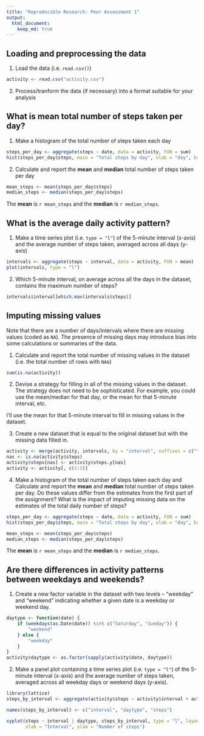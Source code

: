 ```yaml
---
title: "Reproducible Research: Peer Assessment 1"
output: 
  html_document:
    keep_md: true
---
```



## Loading and preprocessing the data
1. Load the data (i.e. `read.csv()`)
```r
activity <- read.csv("activity.csv")
```

2. Process/tranform the data (if necessary) into a format suitable for your analysis


## What is mean total number of steps taken per day?
1. Make a histogram of the total number of steps taken each day
```r
steps_per_day <- aggregate(steps ~ date, data = activity, FUN = sum)
hist(steps_per_day$steps, main = "Total steps by day", xlab = "day", breaks = nrow(steps_per_day), col = "red")
```

2. Calculate and report the **mean** and **median** total number of steps taken per day
```r
mean_steps <- mean(steps_per_day$steps)
median_steps <- median(steps_per_day$steps)
```

The **mean** is `r mean_steps` and the **median** is `r median_steps`.

## What is the average daily activity pattern?

1. Make a time series plot (i.e. `type = "l"`) of the 5-minute interval (x-axis) and the average number of steps taken, averaged across all days (y-axis)
```r
intervals <- aggregate(steps ~ interval, data = activity, FUN = mean)
plot(intervals, type = "l")
```

2. Which 5-minute interval, on average across all the days in the dataset, contains the maximum number of steps?
```r
intervals$interval[which.max(intervals$steps)]
```

## Imputing missing values

Note that there are a number of days/intervals where there are missing
values (coded as `NA`). The presence of missing days may introduce
bias into some calculations or summaries of the data.

1. Calculate and report the total number of missing values in the dataset (i.e. the total number of rows with `NA`s)
```r
sum(is.na(activity))
```

2. Devise a strategy for filling in all of the missing values in the dataset. The strategy does not need to be sophisticated. For example, you could use the mean/median for that day, or the mean for that 5-minute interval, etc.

I'll use the mean for that 5-minute interval to fill in missing values in the dataset.

3. Create a new dataset that is equal to the original dataset but with the missing data filled in.

```r
activity <- merge(activity, intervals, by = "interval", suffixes = c("", ".y"))
nas <- is.na(activity$steps)
activity$steps[nas] <- activity$steps.y[nas]
activity <- activity[, c(1:3)]
```

4. Make a histogram of the total number of steps taken each day and Calculate and report the **mean** and **median** total number of steps taken per day. Do these values differ from the estimates from the first part of the assignment? What is the impact of imputing missing data on the estimates of the total daily number of steps?

```r
steps_per_day <- aggregate(steps ~ date, data = activity, FUN = sum)
hist(steps_per_day$steps, main = "Total steps by day", xlab = "day", breaks = nrow(steps_per_day), col = "red")
```

```r
mean_steps <- mean(steps_per_day$steps)
median_steps <- median(steps_per_day$steps)
```

The **mean** is `r mean_steps` and the **median** is `r median_steps`.

## Are there differences in activity patterns between weekdays and weekends?

1. Create a new factor variable in the dataset with two levels -- "weekday" and "weekend" indicating whether a given date is a weekday or weekend day.

```r
daytype <- function(date) {
    if (weekdays(as.Date(date)) %in% c("Saturday", "Sunday")) {
        "weekend"
    } else {
        "weekday"
    }
}
activity$daytype <- as.factor(sapply(activity$date, daytype))
```

2. Make a panel plot containing a time series plot (i.e. `type = "l"`) of the 5-minute interval (x-axis) and the average number of steps taken, averaged across all weekday days or weekend days (y-axis).

```r
library(lattice)
steps_by_interval <- aggregate(activity$steps ~ activity$interval + activity$daytype, data = activity, FUN = mean)

names(steps_by_interval) <- c("interval", "daytype", "steps")

xyplot(steps ~ interval | daytype, steps_by_interval, type = "l", layout = c(1, 2), 
       xlab = "Interval", ylab = "Number of steps")
```
